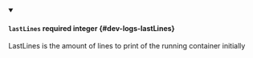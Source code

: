 
<details className="config-field" data-expandable="false" open>
<summary>

#### `lastLines` <span class="config-field-required" data-required="false">required</span> <span class="config-field-type">integer</span> <span class="config-field-default"></span> <span class="config-field-enum"></span> {#dev-logs-lastLines}

LastLines is the amount of lines to print of the running container initially

</summary>



</details>

